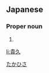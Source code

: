 ==Japanese==
{{ja-kanjitab|貴|久}}

===Proper noun===
{{ja-pos|proper|たかひさ}}

# {{given name|male|lang=ja}}

[[Category:Japanese male given names|たかひさ]]

[[li:貴久]]